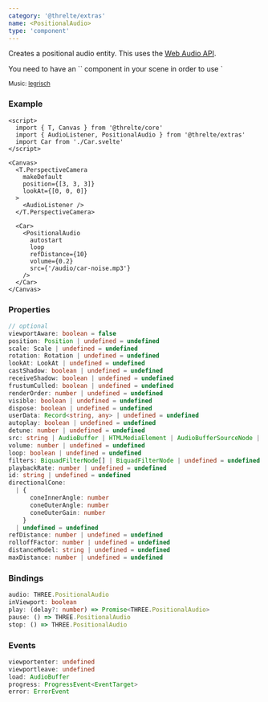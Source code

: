 ```yaml
---
category: '@threlte/extras'
name: <PositionalAudio>
type: 'component'
---
```


Creates a positional audio entity.
This uses the [Web Audio API](https://developer.mozilla.org/en-US/Web/API/Web_Audio_API).

<Tip type="warning">
You need to have an `<AudioListener>` component in your scene in order to use `<Audio>`and `<PositionalAudio>`components. The `<AudioListener>` component needs to be mounted *before* any `<Audio>` or `<PositionalAudio>` components:

```svelte
<T.PerspectiveCamera makeDefault>
  <AudioListener />
</T.PerspectiveCamera>

<PositionalAudio />
```

</Tip>

<Example path="extras/positional-audio" />

<small>Music: [legrisch](https://legrisch.com)</small>

### Example

```svelte
<script>
  import { T, Canvas } from '@threlte/core'
  import { AudioListener, PositionalAudio } from '@threlte/extras'
  import Car from './Car.svelte'
</script>

<Canvas>
  <T.PerspectiveCamera
    makeDefault
    position={[3, 3, 3]}
    lookAt={[0, 0, 0]}
  >
    <AudioListener />
  </T.PerspectiveCamera>

  <Car>
    <PositionalAudio
      autostart
      loop
      refDistance={10}
      volume={0.2}
      src={'/audio/car-noise.mp3'}
    />
  </Car>
</Canvas>
```

### Properties

```ts
// optional
viewportAware: boolean = false
position: Position | undefined = undefined
scale: Scale | undefined = undefined
rotation: Rotation | undefined = undefined
lookAt: LookAt | undefined = undefined
castShadow: boolean | undefined = undefined
receiveShadow: boolean | undefined = undefined
frustumCulled: boolean | undefined = undefined
renderOrder: number | undefined = undefined
visible: boolean | undefined = undefined
dispose: boolean | undefined = undefined
userData: Record<string, any> | undefined = undefined
autoplay: boolean | undefined = undefined
detune: number | undefined = undefined
src: string | AudioBuffer | HTMLMediaElement | AudioBufferSourceNode | MediaStream | undefined = undefined
volume: number | undefined = undefined
loop: boolean | undefined = undefined
filters: BiquadFilterNode[] | BiquadFilterNode | undefined = undefined
playbackRate: number | undefined = undefined
id: string | undefined = undefined
directionalCone:
  | {
      coneInnerAngle: number
      coneOuterAngle: number
      coneOuterGain: number
    }
  | undefined = undefined
refDistance: number | undefined = undefined
rolloffFactor: number | undefined = undefined
distanceModel: string | undefined = undefined
maxDistance: number | undefined = undefined
```

### Bindings

```ts
audio: THREE.PositionalAudio
inViewport: boolean
play: (delay?: number) => Promise<THREE.PositionalAudio>
pause: () => THREE.PositionalAudio
stop: () => THREE.PositionalAudio
```

### Events

```ts
viewportenter: undefined
viewportleave: undefined
load: AudioBuffer
progress: ProgressEvent<EventTarget>
error: ErrorEvent
```
